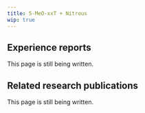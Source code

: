 ---
title: 5-MeO-xxT + Nitrous
wip: true
---

## Experience reports

This page is still being written.

## Related research publications

This page is still being written.

